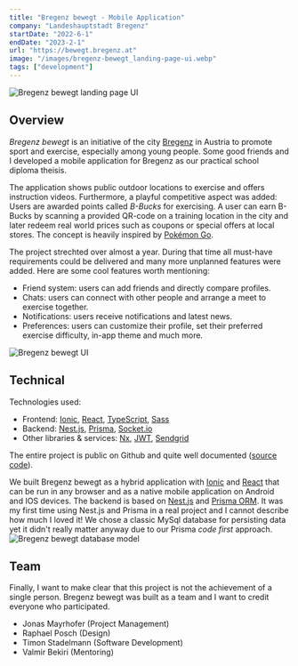 ```yaml
---
title: "Bregenz bewegt - Mobile Application"
company: "Landeshauptstadt Bregenz"
startDate: "2022-6-1"
endDate: "2023-2-1"
url: "https://bewegt.bregenz.at"
image: "/images/bregenz-bewegt_landing-page-ui.webp"
tags: ["development"]
---
```


![Bregenz bewegt landing page UI](/images/bregenz-bewegt_landing-page-ui.webp)

## Overview

*Bregenz bewegt* is an initiative of the city [Bregenz](https://bregenz.gv.at) in Austria to promote sport and exercise, especially among young people.
Some good friends and I developed a mobile application for Bregenz as our practical school diploma theisis.

The application shows public outdoor locations to exercise and offers instruction videos.
Furthermore, a playful competitive aspect was added: Users are awarded points called *B-Bucks* for exercising.
A user can earn B-Bucks by scanning a provided QR-code on a training location in the city and later redeem real world prices such as coupons or special offers at local stores.
The concept is heavily inspired by [Pokémon Go](https://en.wikipedia.org/wiki/Pok%c3%a9mon_Go).

The project strechted over almost a year. During that time all must-have requirements could be delivered and many more unplanned features were added.
Here are some cool features worth mentioning:
- Friend system: users can add friends and directly compare profiles.
- Chats: users can connect with other people and arrange a meet to exercise together.
- Notifications: users receive notifications and latest news.
- Preferences: users can customize their profile, set their preferred exercise difficulty, in-app theme and much more.

![Bregenz bewegt UI](/images/bregenz-bewegt-ui.webp)

## Technical

Technologies used:

- Frontend: [Ionic](https://ionicframework.com/), [React](https://react.dev), [TypeScript](https://typescriptlang.org), [Sass](https://sass-lang.com)
- Backend: [Nest.js](https://nestjs.com), [Prisma](https://prisma.io), [Socket.io](https://socket.io/)
- Other libraries & services: [Nx](https://nx.dev), [JWT](https://jwt.io/), [Sendgrid](https://sendgrid.com/)

The entire project is public on Github and quite well documented ([source code](https://github.com/bregenz-bewegt/bregenz-bewegt)).

We built Bregenz bewegt as a hybrid application with [Ionic](https://ionicframework.com/) and [React](https://react.dev/) that can be run in any browser and as a native mobile application on Android and IOS devices.
The backend is based on [Nest.js](https://nestjs.com/) and [Prisma ORM](https://www.prisma.io/). It was my first time using Nest.js and Prisma in a real project and I cannot describe how much I loved it!
We chose a classic MySql database for persisting data yet it didn't really matter anyway due to our Prisma *code first* approach.
![Bregenz bewegt database model](/images/bregenz-bewegt_database-model.webp)

## Team

Finally, I want to make clear that this project is not the achievement of a single person.
Bregenz bewegt was built as a team and I want to credit everyone who participated.

- Jonas Mayrhofer (Project Management)
- Raphael Posch (Design)
- Timon Stadelmann (Software Development)
- Valmir Bekiri (Mentoring)